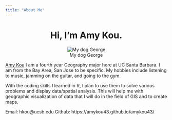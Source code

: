 ```yaml
---
title: "About Me"
---
```

  
<center>
# Hi, I'm Amy Kou.

![My dog George](img/my_dog.png)

</center>
  
[Amy Kou](https://github.com/amykou43/amykou43.git/) I am a fourth year Geography major here at UC Santa Barbara. I am from the Bay Area, San Jose to be specific. My hobbies include listening to music, jamming on the guitar, and going to the gym. 

With the coding skills I learned in R, I plan to use them to solve various problems and display data/spatial analysis. This will help me with geographic visualization of data that I will do in the field of GIS and to create maps. 

Email: hkou@ucsb.edu
Github: https://amykou43.github.io/amykou43/
